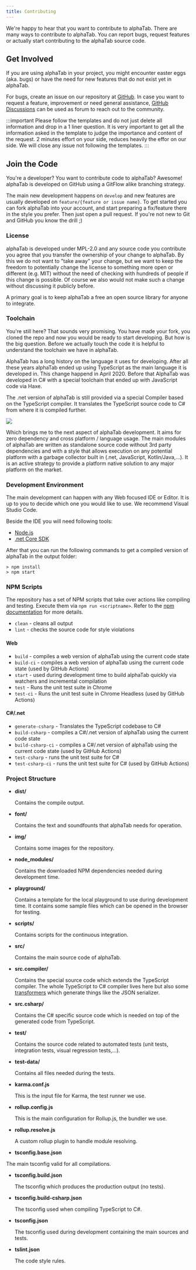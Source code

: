 ```yaml
---
title: Contributing
---
```


We're happy to hear that you want to contribute to alphaTab. There are many ways to contribute to alphaTab.
You can report bugs, request features or actually start contributing to the alphaTab source code. 

## Get Involved

If you are using alphaTab in your project, you might encounter easter eggs (aka. bugs) or have the need for 
new features that do not exist yet in alphaTab. 

For bugs, create an issue on our repository at [GitHub](https://github.com/CoderLine/alphaTab/issues/new/choose).
In case you want to request a feature, improvement or need general assistance, [GitHub Discussions](https://github.com/CoderLine/alphaTab/discussions) can be used as forum to reach out to the community.

:::important
Please follow the templates and do not just delete all information and drop in a 1 liner question. It is very important
to get all the information asked in the template to judge the importance and content of the request. 2 minutes effort
on your side, reduces heavily the effor on our side. We will close any issue not following the templates. 
:::


## Join the Code

You're a developer? You want to contribute code to alphaTab? Awesome! alphaTab is developed on GitHub using a GitFlow alike branching strategy. 

The main new development happens on `develop` and new features are usually developed on `feature/{feature or issue name}`. To get started 
you can fork alphaTab into your account, and start preparing a fix/feature there in the style you prefer. Then just open a pull request. 
If you're not new to Git and GitHub you know the drill ;) 

### License

alphaTab is developed under MPL-2.0 and any source code you contribute you agree that you transfer the ownership of your change to alphaTab. 
By this we do not want to "take away" your change, but we want to keep the freedom to potentially change the license to something more open or different (e.g. MIT)
without the need of checking with hundreds of people if this change is possible. Of course we also would not make such a change without discussing it publicly before. 

A primary goal is to keep alphaTab a free an open source library for anyone to integrate. 

### Toolchain

You're still here? That sounds very promising. You have made your fork, you cloned the repo and now you would be ready to start developing. 
But how is the big question. Before we actually touch the code it is helpful to understand the toolchain we have in alphaTab.

AlphaTab has a long history on the language it uses for developing. After all these years alphaTab ended up using TypeScript as the main language
it is developed in. This change happend in April 2020. Before that AlphaTab was developed in C# with a special toolchain that ended up with JavaScript code via Haxe. 

The .net version of alphaTab is still provided via a special Compiler based on the TypeScript compiler. It translates the TypeScript source code to C# 
from where it is compiled further. 

<img src="/img/toolchain.svg" />

Which brings me to the next aspect of alphaTab development. It aims for zero dependency and cross platform / language usage. 
The main modules of alphaTab are written as standalone source code without 3rd party dependencies and with a style that allows 
execution on any potential platform with a garbage collector built in (.net, JavaScript, Kotlin/Java,...). It is an active strategy
to provide a platform native solution to any major platform on the market. 

### Development Environment

The main development can happen with any Web focused IDE or Editor. It is up to you to decide which one you would like to use. 
We recommend Visual Studio Code. 

Beside the IDE you will need following tools: 

* [Node.js](https://nodejs.org/)
* [.net Core SDK](https://dotnet.microsoft.com/download)

After that you can run the following commands to get a compiled version of alphaTab in the output folder:

```
> npm install
> npm start
```

### NPM Scripts

The repository has a set of NPM scripts that take over actions like compiling and testing. Execute them via 
`npm run <scriptname>`. Refer to the [npm documentation](https://docs.npmjs.com/cli/run-script) for more details. 

* `clean` - cleans all output
* `lint` - checks the source code for style violations

#### Web

* `build` - compiles a web version of alphaTab using the current code state
* `build-ci` - compiles a web version of alphaTab using the current code state (used by GitHub Actions)
* `start` - used during development time to build alphaTab quickly via watchers and incremental compilation
* `test` - Runs the unit test suite in Chrome
* `test-ci` - Runs the unit test suite in Chrome Headless (used by GitHub Actions)

#### C#/.net

* `generate-csharp` - Translates the TypeScript codebase to C#
* `build-csharp` - compiles a C#/.net version of alphaTab using the current code state
* `build-csharp-ci` - compiles a C#/.net version of alphaTab using the current code state (used by GitHub Actions)
* `test-csharp` - runs the unit test suite for C#
* `test-csharp-ci` - runs the unit test suite for C# (used by GitHub Actions)

### Project Structure

- **dist/**

  Contains the compile output. 

- **font/**

  Contains the text and soundfounts that alphaTab needs for operation. 

- **img/**

  Contains some images for the repository.

- **node_modules/**

  Contains the downloaded NPM dependencies needed during development time. 

- **playground/**

  Contains a template for the local playground to use during development time. It contains some sample files which 
  can be opened in the browser for testing. 

- **scripts/**

  Contains scripts for the continuous integration. 

- **src/**

  Contains the main source code of alphaTab.

- **src.compiler/**

  Contains the special source code which extends the TypeScript compiler. The whole TypeScript to C# compiler lives here but also 
  some [transformers](https://github.com/cevek/ttypescript) which generate things like the JSON serializer. 

- **src.csharp/**
 
  Contains the C# specific source code which is needed on top of the generated code from TypeScript. 

- **test/**

  Contains the source code related to automated tests (unit tests, integration tests, visual regression tests,...).

- **test-data/**

  Contains all files needed during the tests. 

- **karma.conf.js**

  This is the input file for Karma, the test runner we use. 

- **rollup.config.js**

  This is the main configuration for Rollup.js, the bundler we use. 

- **rollup.resolve.js**

  A custom rollup plugin to handle module resolving. 

- **tsconfig.base.json**

 The main tsconfig valid for all compilations. 

- **tsconfig.build.json**

  The tsconfig which produces the production output (no tests).

- **tsconfig.build-csharp.json**

  The tsconfig used when compiling TypeScript to C#.

- **tsconfig.json**

  The tsconfig used during development containing the main sources and tests.

- **tslint.json**

  The code style rules.